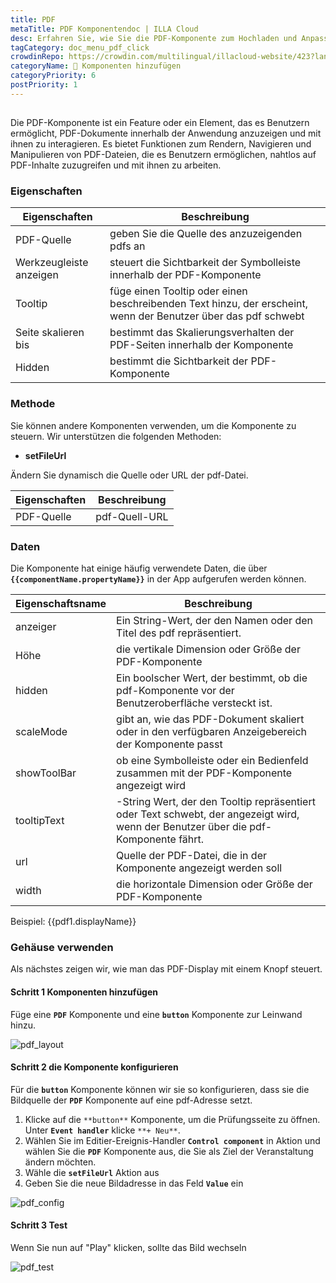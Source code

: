 ```yaml
---
title: PDF
metaTitle: PDF Komponentendoc | ILLA Cloud
desc: Erfahren Sie, wie Sie die PDF-Komponente zum Hochladen und Anpassen von PDF-Dateien für Ihre App in ILLA Cloud verwenden.
tagCategory: doc_menu_pdf_click
crowdinRepo: https://crowdin.com/multilingual/illacloud-website/423?languages=de&filter=basic&value=0
categoryName: 🧬 Komponenten hinzufügen
categoryPriority: 6
postPriority: 1
---
```


## <h2 hidden>Was ist PDF?</h2>

Die PDF-Komponente ist ein Feature oder ein Element, das es Benutzern ermöglicht, PDF-Dokumente innerhalb der Anwendung anzuzeigen und mit ihnen zu interagieren. Es bietet Funktionen zum Rendern, Navigieren und Manipulieren von PDF-Dateien, die es Benutzern ermöglichen, nahtlos auf PDF-Inhalte zuzugreifen und mit ihnen zu arbeiten.

### Eigenschaften

| Eigenschaften           | Beschreibung                                                                                                   |
| ----------------------- | -------------------------------------------------------------------------------------------------------------- |
| PDF-Quelle              | geben Sie die Quelle des anzuzeigenden pdfs an                                                                 |
| Werkzeugleiste anzeigen | steuert die Sichtbarkeit der Symbolleiste innerhalb der PDF-Komponente                                         |
| Tooltip                 | füge einen Tooltip oder einen beschreibenden Text hinzu, der erscheint, wenn der Benutzer über das pdf schwebt |
| Seite skalieren bis     | bestimmt das Skalierungsverhalten der PDF-Seiten innerhalb der Komponente                                      |
| Hidden                  | bestimmt die Sichtbarkeit der PDF-Komponente                                                                   |

### Methode

Sie können andere Komponenten verwenden, um die Komponente zu steuern. Wir unterstützen die folgenden Methoden:

-   **setFileUrl**

Ändern Sie dynamisch die Quelle oder URL der pdf-Datei.

| Eigenschaften | Beschreibung    |
| ------------- | --------------- |
| PDF-Quelle    | pdf-Quell-URL   |

### Daten

Die Komponente hat einige häufig verwendete Daten, die über **`{{componentName.propertyName}}`** in der App aufgerufen werden können.

| Eigenschaftsname | Beschreibung                                                                                                                         |
| ---------------- | ------------------------------------------------------------------------------------------------------------------------------------ |
| anzeiger         | Ein String-Wert, der den Namen oder den Titel des pdf repräsentiert.                                                                 |
| Höhe             | die vertikale Dimension oder Größe der PDF-Komponente                                                                                |
| hidden           | Ein boolscher Wert, der bestimmt, ob die pdf-Komponente vor der Benutzeroberfläche versteckt ist.                                    |
| scaleMode        | gibt an, wie das PDF-Dokument skaliert oder in den verfügbaren Anzeigebereich der Komponente passt                                   |
| showToolBar      | ob eine Symbolleiste oder ein Bedienfeld zusammen mit der PDF-Komponente angezeigt wird                                              |
| tooltipText      | \-String Wert, der den Tooltip repräsentiert oder Text schwebt, der angezeigt wird, wenn der Benutzer über die pdf-Komponente fährt. |
| url              | Quelle der PDF-Datei, die in der Komponente angezeigt werden soll                                                                    |
| width            | die horizontale Dimension oder Größe der PDF-Komponente                                                                              |

Beispiel: {{pdf1.displayName}}

### Gehäuse verwenden

Als nächstes zeigen wir, wie man das PDF-Display mit einem Knopf steuert.

#### Schritt 1 Komponenten hinzufügen

Füge eine **`PDF`** Komponente und eine **`button`** Komponente zur Leinwand hinzu.

![pdf_layout](https://cdn.illacloud.com/official-website/img/docs/pdf_layout.jpg)

#### Schritt 2 die Komponente konfigurieren

Für die **`button`** Komponente können wir sie so konfigurieren, dass sie die Bildquelle der **`PDF`** Komponente auf eine pdf-Adresse setzt.

1.  Klicke auf die `**button**` Komponente, um die Prüfungsseite zu öffnen. Unter **`Event handler`** klicke `**+ Neu**`.
2.  Wählen Sie im Editier-Ereignis-Handler **`Control component`** in Aktion und wählen Sie die **`PDF`** Komponente aus, die Sie als Ziel der Veranstaltung ändern möchten.
3.  Wähle die **`setFileUrl`** Aktion aus
4.  Geben Sie die neue Bildadresse in das Feld **`Value`** ein

![pdf_config](https://cdn.illacloud.com/official-website/img/docs/pdf_config.jpg)

#### Schritt 3 Test

Wenn Sie nun auf "Play" klicken, sollte das Bild wechseln

![pdf_test](https://cdn.illacloud.com/official-website/img/docs/pdf_test.jpg)
